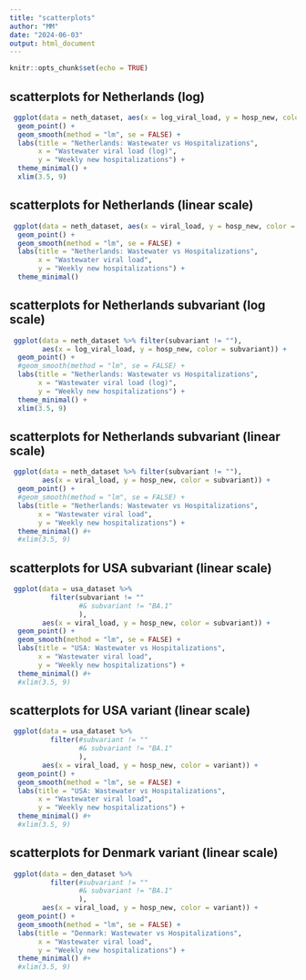 ```yaml
---
title: "scatterplots"
author: "MM"
date: "2024-06-03"
output: html_document
---
```


```r
knitr::opts_chunk$set(echo = TRUE)
```

## scatterplots for Netherlands (log)

```r

 ggplot(data = neth_dataset, aes(x = log_viral_load, y = hosp_new, color = variant)) +
  geom_point() +
  geom_smooth(method = "lm", se = FALSE) +
  labs(title = "Netherlands: Wastewater vs Hospitalizations",
       x = "Wastewater viral load (log)",
       y = "Weekly new hospitalizations") +
  theme_minimal() +
  xlim(3.5, 9) 

```
## scatterplots for Netherlands (linear scale)

```r

 ggplot(data = neth_dataset, aes(x = viral_load, y = hosp_new, color = variant)) +
  geom_point() +
  geom_smooth(method = "lm", se = FALSE) +
  labs(title = "Netherlands: Wastewater vs Hospitalizations",
       x = "Wastewater viral load",
       y = "Weekly new hospitalizations") +
  theme_minimal()

```

## scatterplots for Netherlands subvariant (log scale)

```r

 ggplot(data = neth_dataset %>% filter(subvariant != ""), 
        aes(x = log_viral_load, y = hosp_new, color = subvariant)) +
  geom_point() +
  #geom_smooth(method = "lm", se = FALSE) +
  labs(title = "Netherlands: Wastewater vs Hospitalizations",
       x = "Wastewater viral load (log)",
       y = "Weekly new hospitalizations") +
  theme_minimal() +
  xlim(3.5, 9) 

```
## scatterplots for Netherlands subvariant (linear scale)

```r

 ggplot(data = neth_dataset %>% filter(subvariant != ""), 
        aes(x = viral_load, y = hosp_new, color = subvariant)) +
  geom_point() +
  #geom_smooth(method = "lm", se = FALSE) +
  labs(title = "Netherlands: Wastewater vs Hospitalizations",
       x = "Wastewater viral load",
       y = "Weekly new hospitalizations") +
  theme_minimal() #+
  #xlim(3.5, 9) 

```

## scatterplots for USA subvariant (linear scale)

```r

 ggplot(data = usa_dataset %>% 
          filter(subvariant != "" 
                 #& subvariant != "BA.1"
                 ),
        aes(x = viral_load, y = hosp_new, color = subvariant)) +
  geom_point() +
  geom_smooth(method = "lm", se = FALSE) +
  labs(title = "USA: Wastewater vs Hospitalizations",
       x = "Wastewater viral load",
       y = "Weekly new hospitalizations") +
  theme_minimal() #+
  #xlim(3.5, 9) 

```

## scatterplots for USA variant (linear scale)

```r

 ggplot(data = usa_dataset %>% 
          filter(#subvariant != "" 
                 #& subvariant != "BA.1"
                 ),
        aes(x = viral_load, y = hosp_new, color = variant)) +
  geom_point() +
  geom_smooth(method = "lm", se = FALSE) +
  labs(title = "USA: Wastewater vs Hospitalizations",
       x = "Wastewater viral load",
       y = "Weekly new hospitalizations") +
  theme_minimal() #+
  #xlim(3.5, 9) 

```

## scatterplots for Denmark variant (linear scale)

```r

 ggplot(data = den_dataset %>% 
          filter(#subvariant != "" 
                 #& subvariant != "BA.1"
                 ),
        aes(x = viral_load, y = hosp_new, color = variant)) +
  geom_point() +
  geom_smooth(method = "lm", se = FALSE) +
  labs(title = "Denmark: Wastewater vs Hospitalizations",
       x = "Wastewater viral load",
       y = "Weekly new hospitalizations") +
  theme_minimal() #+
  #xlim(3.5, 9) 

```

